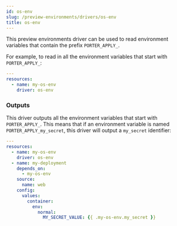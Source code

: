 ```yaml
---
id: os-env
slug: /preview-environments/drivers/os-env
title: os-env
---
```


This preview environments driver can be used to read environment variables that contain the prefix `PORTER_APPLY_`.

For example, to read in all the environment variables that start with `PORTER_APPLY_`:

```yaml
---
resources:
  - name: my-os-env
    driver: os-env
```

### Outputs

This driver outputs all the environment variables that start with `PORTER_APPLY_`. This means that if an environment variable is named `PORTER_APPLY_my_secret`, this driver will output a `my_secret` identifier:

```yaml
---
resources:
  - name: my-os-env
    driver: os-env
  - name: my-deployment
    depends_on:
      - my-os-env
    source:
      name: web
    config:
      values:
        container:
          env:
            normal:
              MY_SECRET_VALUE: {{ .my-os-env.my_secret }}
```
